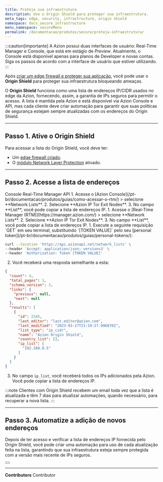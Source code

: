 ```yaml
---
title: Proteja sua infraestrutura
description: Use o Origin Shield para proteger sua infraestrutura.
meta_tags: edge, security, infrastructure, origin shield
namespace: docs_secure_infrastructure
menu_namespace: secureMenu
permalink: /documentacao/produtos/secure/proteja-infraestrutura/
---
```



:::caution[importante]
A Azion possui duas interfaces de usuário: Real-Time Manager e Console, que está em estágio de *Preview*. Atualmente, o Console está disponível apenas para planos de Developer e novas contas. Siga os passos de acordo com a interface de usuário que estiver utilizando.
:::

Após [criar um edge firewall e proteger sua aplicação](/pt-br/documentacao/produtos/guias/secure/edge-firewall-definir-main-settings/), você pode usar o **Origin Shield** para proteger sua infraestrutura bloqueando ameaças.

O **Origin Shield** funciona como uma lista de endereços IP/CIDR usados no edge da Azion, fornecendo, assim, a garantia de IPs seguros para permitir o acesso. A lista é mantida pela Azion e está disponível via Azion Console e API, mas cada cliente deve criar automação para garantir que suas políticas de segurança estejam sempre atualizadas com os endereços do Origin Shield.

---

## Passo 1. Ative o Origin Shield

Para acessar a lista do Origin Shield, você deve ter:

- Um [edge firewall criado](/pt-br/documentacao/produtos/guias/secure/edge-firewall-definir-main-settings/).
- O [módulo Network Layer Protection](/pt-br/documentacao/produtos/guias/secure/edge-firewall-definir-main-settings/#modulos) ativado.

---

## Passo 2. Acesse a lista de endereços

<Tabs client:visible>
    <Fragment slot="tab.console">Console</Fragment>
    <Fragment slot="tab.rtm">Real-Time Manager</Fragment>
    <Fragment slot="tab.api">API</Fragment>


<Fragment slot="panel.console">
1. Acesse o [Azion Console](/pt-br/documentacao/produtos/guias/como-acessar-o-rtm/) > selecione **Network Lists**.
2. Selecione **Azion IP Tor Exit Nodes**.
3. No campo **List**, você pode copiar a lista de endereços IP.
</Fragment>

<Fragment slot="panel.rtm">
1. Acesse o [Real-Time Manager (RTM)](https://manager.azion.com/) > selecione **Network Lists**.
2. Selecione **Azion IP Tor Exit Nodes**.
3. No campo **List**, você pode copiar a lista de endereços IP.
</Fragment>

<Fragment slot="panel.api">
1. Execute a seguinte requisição `GET` em seu terminal, substituindo `[TOKEN VALUE]` pelo seu [personal token](/pt-br/documentacao/produtos/guias/personal-tokens/):

```bash
curl --location 'https://api.azionapi.net/network_lists' \
--header 'Accept: application/json; version=3' \
--header 'Authorization: Token [TOKEN VALUE]'
```

2. Você receberá uma resposta semelhante a esta:

```json
{
  "count": 4,
  "total_pages": 1,
  "schema_version": 3,
  "links": {
    "previous": null,
    "next": null
  },
  "results": [
    {
      "id": 2345,
      "last_editor": "last.editor@azion.com",
      "last_modified": "2023-03-27T21:19:27.996870Z",
      "list_type": "ip_cidr",
      "name": "Azion Origin Shield",
      "country_list": [],
      "ip_list": [
        "192.168.0.5"
      ]
    }
  ]
}
```

3. No campo `ip_list`, você receberá todos os IPs adicionados pela Azion. Você pode copiar a lista de endereços IP.
</Fragment>

</Tabs>

:::note
Clientes com Origin Shield recebem um email toda vez que a lista é atualizada e têm 7 dias para atualizar automações, quando necessário, para recuperar a nova lista.
:::

---

## Passo 3. Automatize a adição de novos endereços

Depois de ter acesso e verificar a lista de endereços IP fornecida pelo Origin Shield, você pode criar uma automação para uso de cada atualização feita na lista, garantindo que sua infraestrutura esteja sempre protegida com a versão mais recente de IPs seguros.

<Button href="/pt-br/documentacao/produtos/secure/automarizar/origin-shield/" text="saiba mais sobre automatizar origin shield" variant="secondary"></Button>

---

**Contributors** <ContributorList>Contributor</ContributorList>
